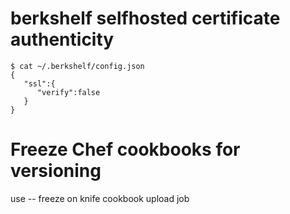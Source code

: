 = berkshelf selfhosted certificate authenticity =
<syntaxhighlight>
$ cat ~/.berkshelf/config.json
{  
   "ssl":{  
      "verify":false
   }
}
</syntaxhighlight>

=Freeze Chef cookbooks for versioning=
​use -- freeze on knife cookbook upload job